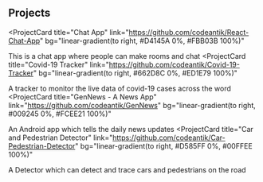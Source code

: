## Projects

<ProjectCard
  title="Chat App"
  link="https://github.com/codeantik/React-Chat-App"
  bg="linear-gradient(to right, #D4145A 0%, #FBB03B 100%)"
>
  This is a chat app where people can make rooms and chat
</ProjectCard>
<ProjectCard
  title="Covid-19 Tracker"
  link="https://github.com/codeantik/Covid-19-Tracker"
  bg="linear-gradient(to right, #662D8C 0%, #ED1E79 100%)"
>
  A tracker to monitor the live data of covid-19 cases across the word
</ProjectCard>
<ProjectCard
  title="GenNews - A News App"
  link="https://github.com/codeantik/GenNews"
  bg="linear-gradient(to right, #009245 0%, #FCEE21 100%)"
>
  An Android app which tells the daily news updates
</ProjectCard>
<ProjectCard
  title="Car and Pedestrian Detector"
  link="https://github.com/codeantik/Car-Pedestrian-Detector"
  bg="linear-gradient(to right, #D585FF 0%, #00FFEE 100%)"
>
  A Detector which can detect and trace cars and pedestrians on the road
</ProjectCard>